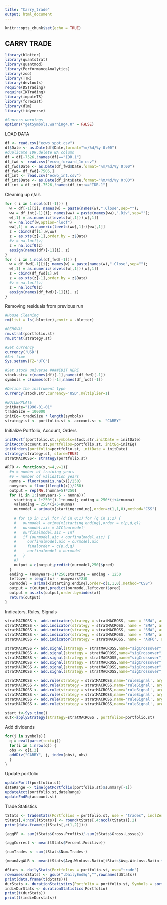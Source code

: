 ```yaml
---
title: "Carry_trade"
output: html_document
---
```


```r
knitr::opts_chunk$set(echo = TRUE)
```

## CARRY TRADE

```r
library(blotter)
library(quantstrat)
library(quantmod)
library(PerformanceAnalytics)
library(zoo)
library(TTR)
library(devtools)
require(DSTrading)
require(IKTrading)
library(imputeTS)
library(forecast)
library(dlm)
library(tidyverse)

#Supress warnings
options("getSymbols.warning4.0" = FALSE)
```

LOAD DATA
```r
df <- read.csv("ecwb_spot.csv")
df$Date <- as.Date(df$Date,format="%m/%d/%y 0:00")
#duplicate IDR,delete NA column
df = df[-7526,!names(df)=="IDR.1"]
df_fwd <- read.csv("ecwb_forward_1m.csv")
df_fwd$Date <- as.Date(df_fwd$Date,format="%m/%d/%y 0:00")
df_fwd= df_fwd[-7505,]
df_int <- read.csv("ecwb_int.csv")
df_int$Date <- as.Date(df_int$Date,format="%m/%d/%y 0:00")
df_int = df_int[-7526,!names(df_int)=="IDR.1"]
```


Cleaning up n/a's

```r
for ( i in 1:ncol(df[-1])) {
  w = df[-1][i]; names(w) = paste(names(w),".Close",sep="");
  ww = df_int[-1][i]; names(ww) = paste(names(ww),".Div",sep="");
  w[,1] = as.numeric(levels(w[,1]))[w[,1]]
  w = na.locf(w,option="locf")
  ww[,1] = as.numeric(levels(ww[,1]))[ww[,1]]
  z = cbind(df[1],w,ww)
  z = as.xts(z[-1],order.by = z$Date)
  #z = na.locf(z)
  z = na.locf0(z)
  assign(names(df)[-1][i], z)
}
for ( i in 1:ncol(df_fwd[-1])) {
  w = df_fwd[-1][i]; names(w) = paste(names(w),".Close",sep="");
  w[,1] = as.numeric(levels(w[,1]))[w[,1]]
  z = cbind(df_fwd[1],w)
  z = as.xts(z[-1],order.by = z$Date)
  #z = na.locf(z)
  z = na.locf0(z)
  assign(names(df_fwd)[-1][i], z)
}
```

Removing residuals from previous run

```r
#House Cleaning
rm(list = ls(.blotter),envir = .blotter)

#REMOVAL
rm.strat(portfolio.st)
rm.strat(strategy.st)
```


```r
#Set currency
currency('USD')
#Set time
Sys.setenv(TZ="UTC")

#Set stock universe ####EDIT HERE
stock.str= c(names(df)[-1],names(df_fwd)[-1])
symbols = c(names(df)[-1],names(df_fwd)[-1])

#Define the instrument type
currency(stock.str,currency='USD',multiplier=1)

#BOILERPLATE
initDate="1990-01-01"
tradeSize = 100000
initEq= tradeSize * length(symbols)
strategy.st <- portfolio.st <- account.st <- "CARRY"
```


Initialize Portfolio, Account, Orders

```r
initPortf(portfolio.st,symbols=stock.str,initDate = initDate)
initAcct(account.st,portfolios=portfolio.st, initEq=initEq)
initOrders(portfolio=portfolio.st, initDate = initDate)
strategy(strategy.st, store=TRUE)
stratMACROSS<- strategy(portfolio.st)
```

```r
ARFO <- function(x,n=4,v=1){
  #n = number of training years
  #v = number of validation years
  numna = floor(sum(is.na(x))/250)
  numyears = floor((length(x))/250)
  output = rep(NA,(numna+5)*250)
  for (i in 1:(numyears-5 - numna)){
    starting = 1+250*(i-1+numna); ending = 250*(i+4+numna)
    valending = 250*(i+5+numna)
    ourmodel = arima(x[starting:ending],order=c(1,1,0),method="CSS")
    
    # for (p in 1:2) for (d in 0:1) for (q in 1:2) {
    #   ourmodel = arima(x[starting:ending],order = c(p,d,q))
    #   ourmodel.aic = AIC(ourmodel)
    #   ourfinalmodel.aic = Inf
    #   if (ourmodel.aic < ourfinalmodel.aic) {
    #     ourfinalmodel.aic = ourmodel.aic
    #     finalorder = c(p,d,q)
    #     ourfinalmodel = ourmodel
    #   }
    #}
    output = c(output,predict(ourmodel,250)$pred)
  }
  ending = (numyears-1)*250;starting = ending - 1250
  leftover = length(x) - numyears*250
  ourmodel = arima(x[starting:ending],order=c(1,1,0),method="CSS")
  output = c(output,predict(ourmodel,leftover)$pred)
  output = as.xts(output,order.by=index(x))
  return(output)
}
```

Indicators, Rules, Signals
```r
stratMACROSS <- add.indicator(strategy = stratMACROSS, name = "SMA", arguments = list(x=quote(Cl(mktdata)), n=50),label= "ma50" )
stratMACROSS <- add.indicator(strategy = stratMACROSS, name = "SMA", arguments = list(x=quote(Cl(mktdata)), n=200),label= "ma200")
stratMACROSS <- add.indicator(strategy = stratMACROSS, name = "SMA", arguments = list(x=quote(Cl(mktdata)), n=30),label= "ma30" )
stratMACROSS <- add.indicator(strategy = stratMACROSS, name = "SMA", arguments = list(x=quote(Cl(mktdata)), n=300),label= "ma300")
stratMACROSS <- add.indicator(strategy = stratMACROSS, name = "ARFO", arguments = list(x=quote(Cl(mktdata))),label= "ARIMA1" )
```

```r
stratMACROSS <- add.signal(strategy = stratMACROSS,name="sigCrossover",arguments = list(columns=c("ma50","ma200"), relationship="gte"),label="ma50.gt.ma200")
stratMACROSS <- add.signal(strategy = stratMACROSS,name="sigCrossover",arguments = list(column=c("ma50","ma200"),relationship="lt"),label="ma50.lt.ma200")
stratMACROSS <- add.signal(strategy = stratMACROSS,name="sigCrossover",arguments = list(columns=c("ma30","ma300"), relationship="gte"),label="ma30.gt.ma300")
stratMACROSS <- add.signal(strategy = stratMACROSS,name="sigCrossover",arguments = list(column=c("ma30","ma300"),relationship="lt"),label="ma30.lt.ma300")
stratMACROSS <- add.signal(strategy = stratMACROSS,name="sigCrossover",arguments = list(columns=c("X1.ARIMA1","ma200"), relationship="gte"),label="ARIMA1.gt.ma200")
stratMACROSS <- add.signal(strategy = stratMACROSS,name="sigCrossover",arguments = list(columns=c("X1.ARIMA1","ma200"), relationship="lte"),label="ARIMA1.lt.ma200")
```

```r
stratMACROSS <- add.rule(strategy = stratMACROSS,name='ruleSignal', arguments = list(sigcol="ma50.gt.ma200",sigval=TRUE, orderqty=100, ordertype='market', orderside='long'),type='enter')
stratMACROSS <- add.rule(strategy = stratMACROSS,name='ruleSignal', arguments = list(sigcol="ma50.lt.ma200",sigval=TRUE, orderqty='all', ordertype='market', orderside='long'),type='exit')
stratMACROSS <- add.rule(strategy = stratMACROSS,name='ruleSignal', arguments = list(sigcol="ARIMA1.gt.ma200",sigval=TRUE, orderqty=100, ordertype='market', orderside='long'),type='enter')
stratMACROSS <- add.rule(strategy = stratMACROSS,name='ruleSignal', arguments = list(sigcol="ARIMA1.lt.ma200",sigval=TRUE, orderqty='all', ordertype='market', orderside='long'),type='exit')
stratMACROSS <- add.rule(strategy = stratMACROSS,name='ruleSignal', arguments = list(sigcol="ma30.lt.ma300",sigval=TRUE, orderqty=100, ordertype='market', orderside='short'),type='enter')
stratMACROSS <- add.rule(strategy = stratMACROSS,name='ruleSignal', arguments = list(sigcol="ma30.gt.ma300",sigval=TRUE, orderqty='all', ordertype='market', orderside='short'),type='exit')

```

```r
start_t<-Sys.time()
out<-applyStrategy(strategy=stratMACROSS , portfolios=portfolio.st)
```


Add dividends

```r
for(j in symbols){
  q = eval(parse(text=j))
  for(i in 1:nrow(q)) {
  obs <- q[i,2]
  addDiv("CARRY", j, index(obs), obs)
  }
}
```

Update portfolio
```r
updatePortf(portfolio.st)
dateRange <- time(getPortfolio(portfolio.st)$summary[-1])
updateAcct(portfolio.st,dateRange)
updateEndEq(account.st)
```

Trade Statistics
```r
tStats <- tradeStats(Portfolios = portfolio.st, use = "trades", inclZeroDays = FALSE)
tStats[,4:ncol(tStats)] <- round(tStats[,4:ncol(tStats)],2)
print(data.frame(t(tStats[,c(1,2)])))
```

```r
(aggPF <- sum(tStats$Gross.Profits)/-sum(tStats$Gross.Losses))
```


```r
(aggCorrect <- mean(tStats$Percent.Positive))
```

```r
(numTrades <- sum(tStats$Num.Trades))
```

```r
(meanAvgWLR <- mean(tStats$Avg.WinLoss.Ratio[tStats$Avg.WinLoss.Ratio < Inf], na.rm=TRUE))
```


```r
dStats <- dailyStats(Portfolios = portfolio.st, use="trade")
rownames(dStats) <- gsub(".DailyEndEq","",rownames(dStats))
print(data.frame(t(dStats)))
durStats <- durationStatistics(Portfolio = portfolio.st, Symbols = sort(symbols),aggregate=FALSE)
indivDurStats <- durationStatistics(Portfolio)
print(t(durStats))
print(t(indivDurstats))
```